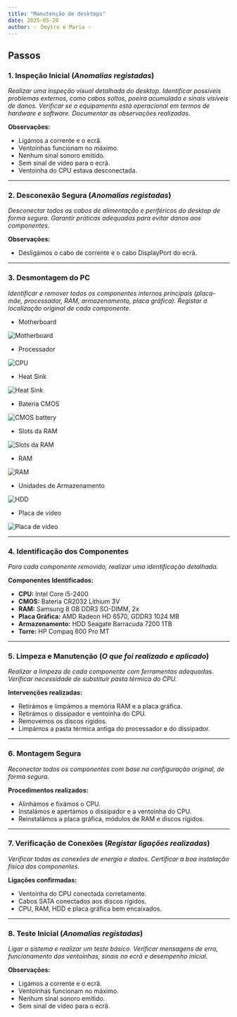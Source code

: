 ```yaml
---
title: "Manutenção de desktops"
date: 2025-05-20
author: ✨ Dmytro e Maria ✨
---
```


 
## Passos

### 1. Inspeção Inicial (*Anomalias registadas*)

*Realizar uma inspeção visual detalhada do desktop. Identificar possíveis problemas externos, como cabos soltos, poeira acumulada e sinais visíveis de danos. Verificar se o equipamento está operacional em termos de hardware e software. Documentar as observações realizadas.*

**Observações:**

- Ligámos a corrente e o ecrã.
- Ventoinhas funcionam no máximo.
- Nenhum sinal sonoro emitido.
- Sem sinal de vídeo para o ecrã.
- Ventoinha do CPU estava desconectada.

---

### 2. Desconexão Segura (*Anomalias registadas*)

*Desconectar todos os cabos de alimentação e periféricos do desktop de forma segura. Garantir práticas adequadas para evitar danos aos componentes.*

**Observações:**

- Desligámos o cabo de corrente e o cabo DisplayPort do ecrã.

---

### 3. Desmontagem do PC

*Identificar e remover todos os componentes internos principais (placa-mãe, processador, RAM, armazenamento, placa gráfica). Registar a localização original de cada componente.*



- Motherboard

<Image src="/motherboard.jpeg" alt="Motherboard" width={500} height={500} unoptimized />


- Processador

<Image src="/CPU.jpeg" alt="CPU" width={500} height={500} unoptimized />


- Heat Sink

<Image src="/heat_sink.jpeg" alt="Heat Sink" width={500} height={500} unoptimized />


- Bateria CMOS
<Image src="/CMOS.jpg" alt="CMOS battery" width={500} height={500} unoptimized />


- Slots da RAM

<Image src="/RAM_Slots.jpeg" alt="Slots da RAM" width={500} height={500} unoptimized />


- RAM

<Image src="/RAM.jpeg" alt="RAM" width={500} height={500} unoptimized />


- Unidades de Armazenamento

<Image src="/HDD.jpeg" alt="HDD" width={500} height={500} unoptimized />


- Placa de vídeo

<Image src="/GPU.jpg" alt="Placa de vídeo" width={500} height={500} unoptimized />

---

### 4. Identificação dos Componentes

*Para cada componente removido, realizar uma identificação detalhada.*

**Componentes Identificados:**

- **CPU:** Intel Core i5-2400
- **CMOS:** Bateria CR2032 Lithium 3V
- **RAM:** Samsung 8 GB DDR3 SO-DIMM, 2x
- **Placa Gráfica:** AMD Radeon HD 6570, GDDR3 1024 MB
- **Armazenamento:** HDD Seagate Barracuda 7200 1TB
- **Torre:** HP Compaq 600 Pro MT

---

### 5. Limpeza e Manutenção (*O que foi realizado e aplicado*)

*Realizar a limpeza de cada componente com ferramentas adequadas. Verificar necessidade de substituir pasta térmica do CPU.*

**Intervenções realizadas:**

- Retirámos e limpámos a memória RAM e a placa gráfica.
- Retirámos o dissipador e ventoinha do CPU.
- Removemos os discos rígidos.
- Limpámos a pasta térmica antiga do processador e do dissipador.

---

### 6. Montagem Segura

*Reconectar todos os componentes com base na configuração original, de forma segura.*

**Procedimentos realizados:**

- Alinhámos e fixámos o CPU.
- Instalámos e apertámos o dissipador e a ventoinha do CPU.
- Reinstalámos a placa gráfica, módulos de RAM e discos rígidos.

---

### 7. Verificação de Conexões (*Registar ligações realizadas*)

*Verificar todas as conexões de energia e dados. Certificar a boa instalação física dos componentes.*

**Ligações confirmadas:**

- Ventoinha do CPU conectada corretamente.
- Cabos SATA conectados aos discos rígidos.
- CPU, RAM, HDD e placa gráfica bem encaixados.

---

### 8. Teste Inicial (*Anomalias registadas*)

*Ligar o sistema e realizar um teste básico. Verificar mensagens de erro, funcionamento das ventoinhas, sinais no ecrã e desempenho inicial.*

**Observações:**

- Ligámos a corrente e o ecrã.
- Ventoinhas funcionam no máximo.
- Nenhum sinal sonoro emitido.
- Sem sinal de vídeo para o ecrã.
